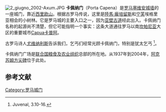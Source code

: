 [[Image:2_giugno_2002-Axum.JPG|thumb]]
'''卡佩纳门'''（Porta Capena）是[[罗马|罗马]][[塞维安城墙|塞维安城墙]]的一座城门，靠近[[西里欧山|西里欧山]]。根据古罗马传说，这里是[[陸馬·龐培留斯|陸馬·龐培留斯]]和[[宁芙|宁芙]]埃格里亚相会的小树林。它是罗马城的主要入口之一，因为[[亚壁古道|亚壁古道]]经此出入。卡佩纳门名称的起源尚不清楚，但它可能指明一个事实：这条大道通往罗马以南[[坎帕尼亚|坎帕尼亚]]大区的重要城市[[Capua|Capua]][[卡普阿|卡普阿]]。

古罗马诗人[[尤维纳利斯|尤维纳利斯]]告诉我们，乞丐们经常光顾卡佩纳门，特别是犹太乞丐 <ref>Juvenal, 3.10-16. </ref>。

卡佩纳门广场是[[联合国粮食及农业组织|联合国粮食及农业组织]]总部的所在地。从1937年到2004年，[[阿克苏姆方尖碑|阿克苏姆方尖碑]]位于此处。

{{coord|41.884|N|12.491|E|display=title|source:dewiki}}

[[Category:罗马城门|Category:罗马城门]]
==参考文献==
{{Reflist}}
{{罗马地标}}